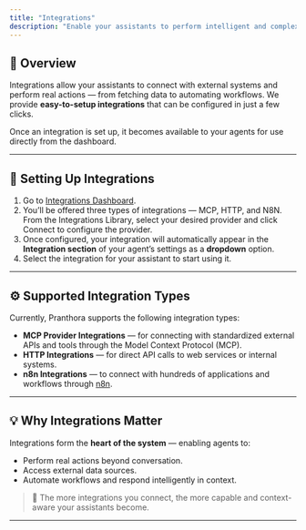 ```yaml
---
title: "Integrations"
description: "Enable your assistants to perform intelligent and complex tasks through integrations."
---
```


## 🧩 Overview

Integrations allow your assistants to connect with external systems and perform real actions — from fetching data to automating workflows.
We provide **easy-to-setup integrations** that can be configured in just a few clicks.

Once an integration is set up, it becomes available to your agents for use directly from the dashboard.

---

## 🔗 Setting Up Integrations

1. Go to [Integrations Dashboard](https://app.pranthora.firstpeak.ai/integrations).
2. You’ll be offered three types of integrations — MCP, HTTP, and N8N.
From the Integrations Library, select your desired provider and click Connect to configure the provider.
3. Once configured, your integration will automatically appear in the **Integration section** of your agent’s settings as a **dropdown** option.
4. Select the integration for your assistant to start using it.

---

## ⚙️ Supported Integration Types

Currently, Pranthora supports the following integration types:

* **MCP Provider Integrations** — for connecting with standardized external APIs and tools through the Model Context Protocol (MCP).
* **HTTP Integrations** — for direct API calls to web services or internal systems.
* **n8n Integrations** — to connect with hundreds of applications and workflows through [n8n](https://n8n.io/).

---

## 💡 Why Integrations Matter

Integrations form the **heart of the system** — enabling agents to:

* Perform real actions beyond conversation.
* Access external data sources.
* Automate workflows and respond intelligently in context.

> 🚀 The more integrations you connect, the more capable and context-aware your assistants become.

---
